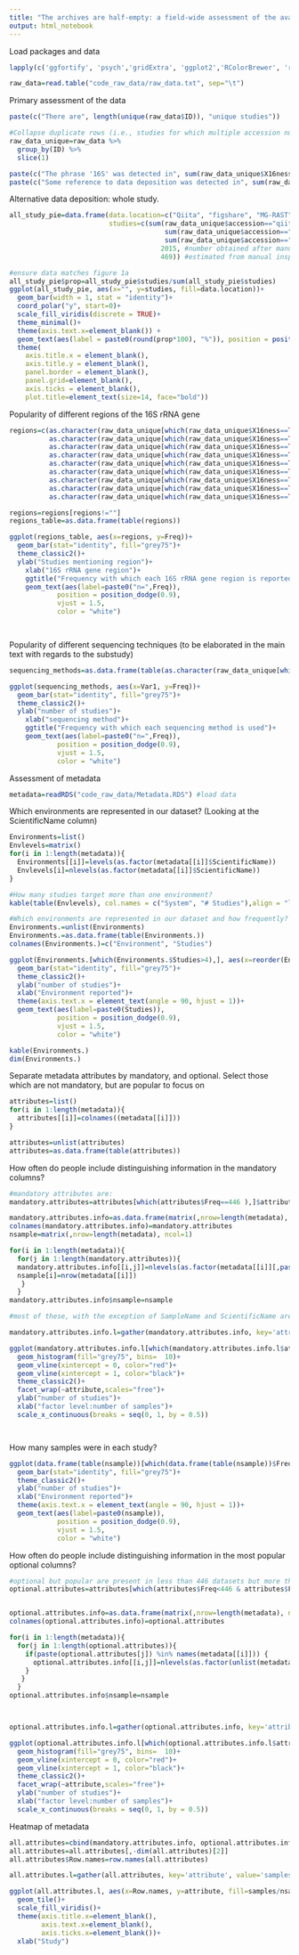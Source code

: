 ---
title: "The archives are half-empty: a field-wide assessment of the availability of bacterial community sequencing data. Assessments from the raw data and metadata"
output: html_notebook
---

Load packages and data
```{r}
lapply(c('ggfortify', 'psych','gridExtra', 'ggplot2','RColorBrewer', 'reshape2', 'vegan', 'cowplot', 'dplyr', 'gplots',  'viridis', 'tidyr', 'data.table','ggpubr','ggalluvial', 'knitr'), require,character.only=TRUE) #Load packages

raw_data=read.table("code_raw_data/raw_data.txt", sep="\t")
```

Primary assessment of the data
```{r}
paste(c("There are", length(unique(raw_data$ID)), "unique studies"))

#Collapse duplicate rows (i.e., studies for which multiple accession numbers were found into one row per study)
raw_data_unique=raw_data %>% 
  group_by(ID) %>%
  slice(1)

paste(c("The phrase '16S' was detected in", sum(raw_data_unique$X16ness==TRUE), "unique studies"))
paste(c("Some reference to data deposition was detected in", sum(raw_data_unique$accession!=""),"unique studies"))

```

Alternative data deposition: whole study. 
```{r}
all_study_pie=data.frame(data.location=c("Qiita", "figshare", "MG-RAST", "INSDC", "Putatively missing"),
                         studies=c(sum(raw_data_unique$accession=="qiita"&raw_data_unique$X16ness==TRUE&raw_data_unique$seq_method!=""),
                                       sum(raw_data_unique$accession=="figshare"&raw_data_unique$X16ness==TRUE&raw_data_unique$seq_method!=""),
                                       sum(raw_data_unique$accession=="mg-rast"&raw_data_unique$X16ness==TRUE&raw_data_unique$seq_method!=""),
                                      2015, #number obtained after manually checking (i.e., that articles that simply mentioned 'bioproject' but provided no accession number were excluded)
                                      469)) #estimated from manual inspection of a random subset of 150 articles

#ensure data matches figure 1a
all_study_pie$prop=all_study_pie$studies/sum(all_study_pie$studies)
ggplot(all_study_pie, aes(x="", y=studies, fill=data.location))+
  geom_bar(width = 1, stat = "identity")+ 
  coord_polar("y", start=0)+
  scale_fill_viridis(discrete = TRUE)+ 
  theme_minimal()+
  theme(axis.text.x=element_blank()) +
  geom_text(aes(label = paste0(round(prop*100), "%")), position = position_stack(vjust = 0.8))+
  theme(
    axis.title.x = element_blank(),
    axis.title.y = element_blank(),
    panel.border = element_blank(),
    panel.grid=element_blank(),
    axis.ticks = element_blank(),
    plot.title=element_text(size=14, face="bold"))
```
Popularity of different regions of the 16S rRNA gene
```{r}
regions=c(as.character(raw_data_unique[which(raw_data_unique$X16ness==TRUE&raw_data_unique$seq_method!=""),]$gene_region1),
          as.character(raw_data_unique[which(raw_data_unique$X16ness==TRUE&raw_data_unique$seq_method!=""),]$gene_region2),
          as.character(raw_data_unique[which(raw_data_unique$X16ness==TRUE&raw_data_unique$seq_method!=""),]$gene_region3),
          as.character(raw_data_unique[which(raw_data_unique$X16ness==TRUE&raw_data_unique$seq_method!=""),]$gene_region4),
          as.character(raw_data_unique[which(raw_data_unique$X16ness==TRUE&raw_data_unique$seq_method!=""),]$gene_region5),
          as.character(raw_data_unique[which(raw_data_unique$X16ness==TRUE&raw_data_unique$seq_method!=""),]$gene_region6),
          as.character(raw_data_unique[which(raw_data_unique$X16ness==TRUE&raw_data_unique$seq_method!=""),]$gene_region7),
          as.character(raw_data_unique[which(raw_data_unique$X16ness==TRUE&raw_data_unique$seq_method!=""),]$gene_region8),
          as.character(raw_data_unique[which(raw_data_unique$X16ness==TRUE&raw_data_unique$seq_method!=""),]$gene_region_9))

regions=regions[regions!=""]
regions_table=as.data.frame(table(regions))

ggplot(regions_table, aes(x=regions, y=Freq))+
  geom_bar(stat="identity", fill="grey75")+
  theme_classic2()+
  ylab("Studies mentioning region")+
    xlab("16S rRNA gene region")+
    ggtitle("Frequency with which each 16S rRNA gene region is reported")+
    geom_text(aes(label=paste0("n=",Freq)),
            position = position_dodge(0.9),
            vjust = 1.5, 
            color = "white")

          
```

Popularity of different sequencing techniques (to be elaborated in the main text with regards to the substudy)
```{r}
sequencing_methods=as.data.frame(table(as.character(raw_data_unique[which(raw_data_unique$X16ness==TRUE&raw_data_unique$seq_method!=""),]$seq_method)))

ggplot(sequencing_methods, aes(x=Var1, y=Freq))+
  geom_bar(stat="identity", fill="grey75")+
  theme_classic2()+
  ylab("number of studies")+
    xlab("sequencing method")+
    ggtitle("Frequency with which each sequencing method is used")+
    geom_text(aes(label=paste0("n=",Freq)),
            position = position_dodge(0.9),
            vjust = 1.5, 
            color = "white")

```
Assessment of metadata
```{r}
metadata=readRDS("code_raw_data/Metadata.RDS") #load data
```

Which environments are represented in our dataset? (Looking at the ScientificName column)
```{r}
Environments=list()
Envlevels=matrix()
for(i in 1:length(metadata)){
  Environments[[i]]=levels(as.factor(metadata[[i]]$ScientificName))
  Envlevels[i]=nlevels(as.factor(metadata[[i]]$ScientificName))
}

#How many studies target more than one environment? 
kable(table(Envlevels), col.names = c("System", "# Studies"),align = "lccrr", caption = "Most datasets target a single environment")

#Which environments are represented in our dataset and how frequently? 
Environments.=unlist(Environments)
Environments.=as.data.frame(table(Environments.))
colnames(Environments.)=c("Environment", "Studies")

ggplot(Environments.[which(Environments.$Studies>4),], aes(x=reorder(Environment, -Studies), y=Studies))+
  geom_bar(stat="identity", fill="grey75")+
  theme_classic2()+
  ylab("number of studies")+
  xlab("Environment reported")+
  theme(axis.text.x = element_text(angle = 90, hjust = 1))+
  geom_text(aes(label=paste0(Studies)),
            position = position_dodge(0.9),
            vjust = 1.5, 
            color = "white")

kable(Environments.)
dim(Environments.)
```


Separate metadata attributes by mandatory, and optional. Select those which are not mandatory, but are popular to focus on
```{r}
attributes=list()
for(i in 1:length(metadata)){
  attributes[[i]]=colnames((metadata[[i]]))
}

attributes=unlist(attributes)
attributes=as.data.frame(table(attributes))
```


How often do people include distinguishing information in the mandatory columns? 
```{r}
#mandatory attributes are: 
mandatory.attributes=attributes[which(attributes$Freq==446 ),]$attributes

mandatory.attributes.info=as.data.frame(matrix(,nrow=length(metadata), ncol=length(mandatory.attributes)))
colnames(mandatory.attributes.info)=mandatory.attributes
nsample=matrix(,nrow=length(metadata), ncol=1)

for(i in 1:length(metadata)){
  for(j in 1:length(mandatory.attributes)){
  mandatory.attributes.info[[i,j]]=nlevels(as.factor(metadata[[i]][,paste(mandatory.attributes[j])]))
  nsample[i]=nrow(metadata[[i]])
   }
  }
mandatory.attributes.info$nsample=nsample

#most of these, with the exception of SampleName and ScientificName are uninformative from an experimental perspective and very few of the datasets contain experimental setup data in these columns 

mandatory.attributes.info.l=gather(mandatory.attributes.info, key='attribute', value='samples', -c(nsample))

ggplot(mandatory.attributes.info.l[which(mandatory.attributes.info.l$attribute!="Row.names"),], aes(x=samples/nsample))+
  geom_histogram(fill="grey75", bins=  10)+
  geom_vline(xintercept = 0, color="red")+
  geom_vline(xintercept = 1, color="black")+
  theme_classic2()+
  facet_wrap(~attribute,scales="free")+
  ylab("number of studies")+
  xlab("factor level:number of samples")+
  scale_x_continuous(breaks = seq(0, 1, by = 0.5))




```
How many samples were in each study? 
```{r}
ggplot(data.frame(table(nsample))[which(data.frame(table(nsample))$Freq>5),], aes(x=nsample, y=Freq))+
  geom_bar(stat="identity", fill="grey75")+
  theme_classic2()+
  ylab("number of studies")+
  xlab("Environment reported")+
  theme(axis.text.x = element_text(angle = 90, hjust = 1))+
  geom_text(aes(label=paste0(nsample)),
            position = position_dodge(0.9),
            vjust = 1.5, 
            color = "white")

```
How often do people include distinguishing information in the most popular optional columns? 
```{r}
#optional but popular are present in less than 446 datasets but more than 111 (25%)
optional.attributes=attributes[which(attributes$Freq<446 & attributes$Freq>111),]$attributes


optional.attributes.info=as.data.frame(matrix(,nrow=length(metadata), ncol=length(optional.attributes)))
colnames(optional.attributes.info)=optional.attributes

for(i in 1:length(metadata)){
  for(j in 1:length(optional.attributes)){
    if(paste(optional.attributes[j]) %in% names(metadata[[i]])) {
      optional.attributes.info[[i,j]]=nlevels(as.factor(unlist(metadata[[i]][,paste(optional.attributes[j])])))
    }
   }
  }
optional.attributes.info$nsample=nsample



optional.attributes.info.l=gather(optional.attributes.info, key='attribute', value='samples', -c(nsample))

ggplot(optional.attributes.info.l[which(optional.attributes.info.l$attribute!="Row.names"),], aes(x=samples/nsample))+
  geom_histogram(fill="grey75", bins=  10)+
  geom_vline(xintercept = 0, color="red")+
  geom_vline(xintercept = 1, color="black")+
  theme_classic2()+
  facet_wrap(~attribute,scales="free")+
  ylab("number of studies")+
  xlab("factor level:number of samples")+
  scale_x_continuous(breaks = seq(0, 1, by = 0.5))
```
Heatmap of metadata 
```{r}
all.attributes=cbind(mandatory.attributes.info, optional.attributes.info)
all.attributes=all.attributes[,-dim(all.attributes)[2]]
all.attributes$Row.names=row.names(all.attributes)

all.attributes.l=gather(all.attributes, key='attribute', value='samples', -c(nsample, Row.names))

ggplot(all.attributes.l, aes(x=Row.names, y=attribute, fill=samples/nsample))+
  geom_tile()+
  scale_fill_viridis()+
  theme(axis.title.x=element_blank(),
        axis.text.x=element_blank(),
        axis.ticks.x=element_blank())+
  xlab("Study")
```

